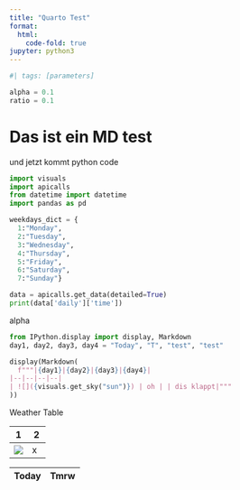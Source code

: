 ```yaml
---
title: "Quarto Test"
format:
  html:
    code-fold: true
jupyter: python3
---
```


```python
#| tags: [parameters]

alpha = 0.1
ratio = 0.1
```

# Das ist ein MD test
und jetzt kommt python code
```python
import visuals
import apicalls
from datetime import datetime
import pandas as pd

weekdays_dict = {
  1:"Monday", 
  2:"Tuesday", 
  3:"Wednesday",
  4:"Thursday",
  5:"Friday",
  6:"Saturday",
  7:"Sunday"}

data = apicalls.get_data(detailed=True)
print(data['daily']['time'])


```
alpha

```python
from IPython.display import display, Markdown
day1, day2, day3, day4 = "Today", "T", "test", "test"

display(Markdown(
  f"""|{day1}|{day2}|{day3}|{day4}|
|--|--|--|--|
| ![]({visuals.get_sky("sun")}) | oh | | dis klappt|"""
))
```

Weather Table

|1 | 2|
|--|--|
| ![](http://www.clker.com/cliparts/5/3/a/3/1194989210401174033sun01.svg) | x |



|Today|Tmrw| 
|--|--|

